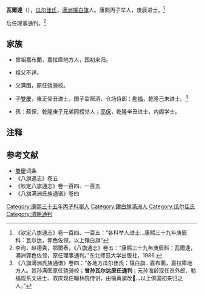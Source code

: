 '''瓦爾達'''（{{bd|？||？}}），[[瓜尔佳氏|瓜尔佳氏]]，[[满洲|满洲]][[镶白旗|镶白旗]]人。康熙丙子举人，庚辰进士。<ref>《钦定八旗通志》卷一百四、一百五：“各科举人进士...康熙三十九年庚辰科：瓦尔达，郭色佐领，以上镶白旗”</ref>

后任理事通判。<ref>李洵，赵德貴，鄂爾泰，《八旗通志》卷五：“康熙三十九年庚辰科：瓦爾達，满洲郭色佐领，原任理事通判。”东北师范大学出版社，1986.</ref>

==家族==
*曾祖嘉布蘭，嘉拉庫地方人，国初来归。

*祖父不详。

*父满图，原任骁骑校。

*子[[雙慶|雙慶]]，雍正癸丑进士，国子监祭酒、仓场侍郎；[[勒福|勒福]]，乾隆己未进士。<ref>《八旗满洲氏族通谱》卷四：“各地方瓜尔佳氏：镶白旗...嘉布蘭，嘉拉庫地方人。其孙满图原任骁骑校；'''曾孙瓦尔达原任通判'''；元孙海龄现任员外郎、勒福现系文进士、双庆现任翰林院侍讲，由镶黄旗改𨽻...以上俱国初来归之人。”</ref>

*孫：蘇保，乾隆庚子兄弟同榜举人；[[亮保|亮保]]，乾隆辛丑进士，内阁学士。

==注释==
{{reflist}}

==参考文献==
* [[雙慶|雙慶]]词条
*《八旗通志》卷五
*《钦定八旗通志》卷一百四、一百五
*《八旗满洲氏族通谱》卷四
{{康熙三十九年庚辰科殿試金榜}}
[[Category:康熙三十五年丙子科舉人|Category:康熙三十五年丙子科舉人]]
[[Category:鑲白旗滿洲人|Category:鑲白旗滿洲人]]
[[Category:瓜尔佳氏|Category:瓜尔佳氏]]
[[Category:清朝通判|Category:清朝通判]]